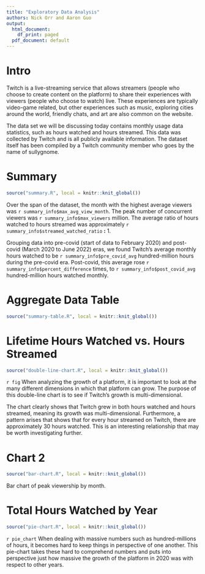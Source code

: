 ```yaml
---
title: "Exploratory Data Analysis"
authors: Nick Orr and Aaron Guo
output:
  html_document:
    df_print: paged
  pdf_document: default
---
```


# Intro

Twitch is a live-streaming service that allows streamers (people who choose to create content on the platform) to share their experiences with viewers (people who choose to watch) live.  These experiences are typically video-game related, but other experiences such as music, exploring cities around the world, friendly chats, and art are also common on the website.

The data set we will be discussing today contains monthly usage data statistics, such as hours watched and hours streamed.  This data was collected by Twitch and is all publicly available information.  The dataset itself has been compiled by a Twitch community member who goes by the name of sullygnome.

# Summary
```r
source("summary.R", local = knitr::knit_global())
```
Over the span of the dataset, the month with the highest average viewers was `r summary_info$max_avg_view_month`. The peak number of concurrent viewers was `r summary_info$max_viewers` million. The average ratio of hours watched to hours streamed was approximately `r summary_info$streamed_watched_ratio` **:** 1.

Grouping data into pre-covid (start of data to February 2020) and post-covid (March 2020 to June 2022) eras, we found Twitch's average monthly hours watched to be `r summary_info$pre_covid_avg` hundred-million hours during the pre-covid era. Post-covid, this average rose `r summary_info$percent_difference` times, to `r summary_info$post_covid_avg` hundred-million hours watched monthly.

# Aggregate Data Table
```r
source("summary-table.R", local = knitr::knit_global())
```

# Lifetime Hours Watched vs. Hours Streamed 
```r
source("double-line-chart.R", local = knitr::knit_global())
```
`r fig`
When analyzing the growth of a platform, it is important to look at the many different dimensions in which that platform can grow.  The purpose of this double-line chart is to see if Twitch's growth is multi-dimensional.  

The chart clearly shows that Twitch grew in both hours watched and hours streamed, meaning its growth was multi-dimensional.  Furthermore, a pattern arises that shows that for every hour streamed on Twitch, there are approximately 30 hours watched.  This is an interesting relationship that may be worth investigating further.

# Chart 2
```r
source("bar-chart.R", local = knitr::knit_global())
```
Bar chart of peak viewership by month.

# Total Hours Watched by Year 
```r
source("pie-chart.R", local = knitr::knit_global())
```
`r pie_chart`
When dealing with massive numbers such as hundred-millions of hours, it becomes hard to keep things in perspective of one another.  This pie-chart takes these hard to comprehend numbers and puts into perspective just how massive the growth of the platform in 2020 was with respect to other years.
